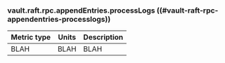 ### vault.raft.rpc.appendEntries.processLogs ((#vault-raft-rpc-appendentries-processlogs))

Metric type | Units | Description
----------- | ----- | -----------
BLAH     | BLAH    | BLAH